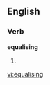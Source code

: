 
==English==

===Verb===
'''equalising'''

# {{present participle of|[[equalise]]}}

[[vi:equalising]]